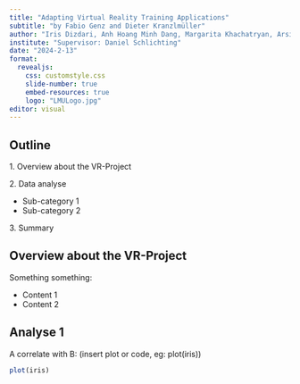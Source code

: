 ```yaml
---
title: "Adapting Virtual Reality Training Applications"
subtitle: "by Fabio Genz and Dieter Kranzlmüller"
author: "Iris Dizdari, Anh Hoang Minh Dang, Margarita Khachatryan, Arsine Chinaryan"
institute: "Supervisor: Daniel Schlichting"
date: "2024-2-13"
format: 
  revealjs:
    css: customstyle.css
    slide-number: true
    embed-resources: true
    logo: "LMULogo.jpg"
editor: visual
---
```


## Outline

1\. Overview about the VR-Project

2\. Data analyse

-   Sub-category 1
-   Sub-category 2

3\.  Summary

## Overview about the VR-Project

Something something:

-   Content 1
-   Content 2

## Analyse 1

A correlate with B: (insert plot or code, eg: plot(iris))

```r
plot(iris)
```
